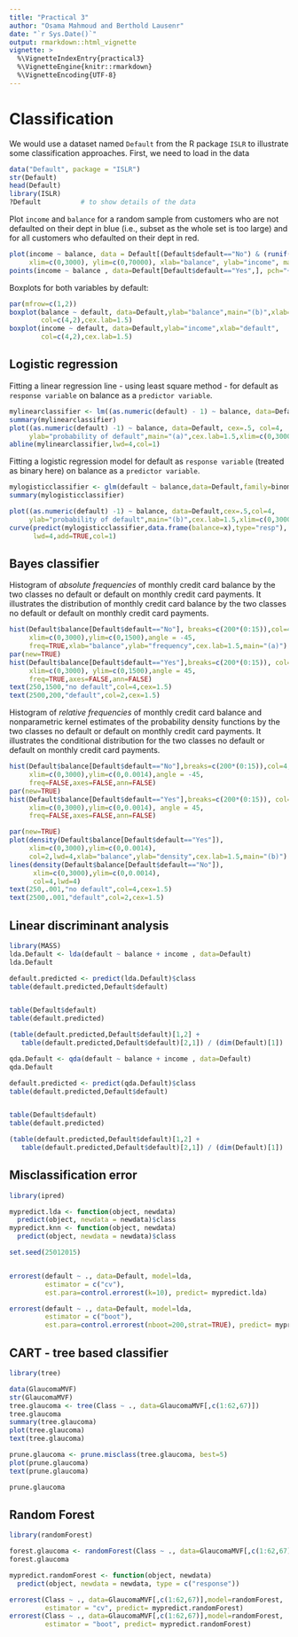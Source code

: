 ```yaml
---
title: "Practical 3"
author: "Osama Mahmoud and Berthold Lausenr"
date: "`r Sys.Date()`"
output: rmarkdown::html_vignette
vignette: >
  %\VignetteIndexEntry{practical3}
  %\VignetteEngine{knitr::rmarkdown}
  %\VignetteEncoding{UTF-8}
---
```


# Classification

We would use a dataset named `Default` from the R package `ISLR` to illustrate some classification approaches. First, we need to load in the data

```r
data("Default", package = "ISLR")
str(Default)
head(Default)
library(ISLR)
?Default          # to show details of the data
```

Plot `income` and `balance` for a random sample from customers who are not defaulted on their dept in blue (i.e., subset as the whole set is too large) and for all customers who defaulted on their dept in red.

```r
plot(income ~ balance, data = Default[(Default$default=="No") & (runif(10000)>.95),], pch="o", col=4,
     xlim=c(0,3000), ylim=c(0,70000), xlab="balance", ylab="income", main="(a)", cex.lab=1.5)
points(income ~ balance , data=Default[Default$default=="Yes",], pch="+", col=2)
```

Boxplots for both variables by default:

```r
par(mfrow=c(1,2))
boxplot(balance ~ default, data=Default,ylab="balance",main="(b)",xlab="default",
        col=c(4,2),cex.lab=1.5)
boxplot(income ~ default, data=Default,ylab="income",xlab="default",
        col=c(4,2),cex.lab=1.5)
```

## Logistic regression

Fitting a linear regression line - using least square method - for default as `response variable` on balance as a `predictor variable`.

```r
mylinearclassifier <- lm((as.numeric(default) - 1) ~ balance, data=Default)
summary(mylinearclassifier)
plot((as.numeric(default) -1) ~ balance, data=Default, cex=.5, col=4,
     ylab="probability of default",main="(a)",cex.lab=1.5,xlim=c(0,3000))
abline(mylinearclassifier,lwd=4,col=1)
```

Fitting a logistic regression model for default as `response variable` (treated as binary here) on balance as a `predictor variable`.

```r
mylogisticclassifier <- glm(default ~ balance,data=Default,family=binomial )
summary(mylogisticclassifier)

plot((as.numeric(default) -1) ~ balance, data=Default,cex=.5,col=4,
     ylab="probability of default",main="(b)",cex.lab=1.5,xlim=c(0,3000))
curve(predict(mylogisticclassifier,data.frame(balance=x),type="resp"),
      lwd=4,add=TRUE,col=1)
```

## Bayes classifier

Histogram of *absolute frequencies* of monthly credit card balance by the two classes no default or default on monthly credit card payments. It illustrates the distribution of monthly credit card balance by
the two classes no default or default on monthly credit card payments.

```r
hist(Default$balance[Default$default=="No"], breaks=c(200*(0:15)),col=4,density=10,
     xlim=c(0,3000),ylim=c(0,1500),angle = -45,
     freq=TRUE,xlab="balance",ylab="frequency",cex.lab=1.5,main="(a)")
par(new=TRUE)
hist(Default$balance[Default$default=="Yes"],breaks=c(200*(0:15)), col=2,density=10,
     xlim=c(0,3000), ylim=c(0,1500),angle = 45,
     freq=TRUE,axes=FALSE,ann=FALSE)
text(250,1500,"no default",col=4,cex=1.5)
text(2500,200,"default",col=2,cex=1.5)
```

Histogram of *relative frequencies* of monthly credit card balance and nonparametric kernel estimates of the probability density functions by the two classes no default or default on monthly credit card payments. It illustrates the conditional distribution for the two classes no default or default on monthly credit card payments.

```r
hist(Default$balance[Default$default=="No"],breaks=c(200*(0:15)),col=4,density=10,
     xlim=c(0,3000),ylim=c(0,0.0014),angle = -45,
     freq=FALSE,axes=FALSE,ann=FALSE)
par(new=TRUE)
hist(Default$balance[Default$default=="Yes"],breaks=c(200*(0:15)), col=2,density=10,
     xlim=c(0,3000),ylim=c(0,0.0014), angle = 45,
     freq=FALSE,axes=FALSE,ann=FALSE)

par(new=TRUE)
plot(density(Default$balance[Default$default=="Yes"]),
     xlim=c(0,3000),ylim=c(0,0.0014),
     col=2,lwd=4,xlab="balance",ylab="density",cex.lab=1.5,main="(b)")
lines(density(Default$balance[Default$default=="No"]),
      xlim=c(0,3000),ylim=c(0,0.0014),
      col=4,lwd=4)
text(250,.001,"no default",col=4,cex=1.5)
text(2500,.001,"default",col=2,cex=1.5)
```

## Linear discriminant analysis

```r
library(MASS)
lda.Default <- lda(default ~ balance + income , data=Default)
lda.Default

default.predicted <- predict(lda.Default)$class
table(default.predicted,Default$default)


table(Default$default)
table(default.predicted)

(table(default.predicted,Default$default)[1,2] +
   table(default.predicted,Default$default)[2,1]) / (dim(Default)[1])

qda.Default <- qda(default ~ balance + income , data=Default)
qda.Default

default.predicted <- predict(qda.Default)$class
table(default.predicted,Default$default)


table(Default$default)
table(default.predicted)

(table(default.predicted,Default$default)[1,2] +
   table(default.predicted,Default$default)[2,1]) / (dim(Default)[1])
```

## Misclassification error

```r
library(ipred)

mypredict.lda <- function(object, newdata)
  predict(object, newdata = newdata)$class
mypredict.knn <- function(object, newdata)
  predict(object, newdata = newdata)$class

set.seed(25012015)


errorest(default ~ ., data=Default, model=lda,
         estimator = c("cv"),
         est.para=control.errorest(k=10), predict= mypredict.lda)

errorest(default ~ ., data=Default, model=lda,
         estimator = c("boot"),
         est.para=control.errorest(nboot=200,strat=TRUE), predict= mypredict.lda)
```

## CART - tree based classifier

```r
library(tree)

data(GlaucomaMVF)
str(GlaucomaMVF)
tree.glaucoma <- tree(Class ~ ., data=GlaucomaMVF[,c(1:62,67)])
tree.glaucoma
summary(tree.glaucoma)
plot(tree.glaucoma)
text(tree.glaucoma)

prune.glaucoma <- prune.misclass(tree.glaucoma, best=5)
plot(prune.glaucoma)
text(prune.glaucoma)

prune.glaucoma
```

## Random Forest

```r
library(randomForest)

forest.glaucoma <- randomForest(Class ~ ., data=GlaucomaMVF[,c(1:62,67)])
forest.glaucoma

mypredict.randomForest <- function(object, newdata)
  predict(object, newdata = newdata, type = c("response"))

errorest(Class ~ ., data=GlaucomaMVF[,c(1:62,67)],model=randomForest,
         estimator = "cv", predict= mypredict.randomForest)
errorest(Class ~ ., data=GlaucomaMVF[,c(1:62,67)],model=randomForest,
         estimator = "boot", predict= mypredict.randomForest)

```

